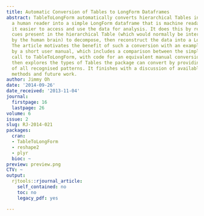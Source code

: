 ```yaml
---
title: Automatic Conversion of Tables to LongForm Dataframes
abstract: TableToLongForm automatically converts hierarchical Tables intended for
  a human reader into a simple LongForm dataframe that is machine readable, making
  it easier to access and use the data for analysis. It does this by recognising positional
  cues present in the hierarchical Table (which would normally be interpreted visually
  by the human brain) to decompose, then reconstruct the data into a LongForm dataframe.
  The article motivates the benefit of such a conversion with an example Table, followed
  by a short user manual, which includes a comparison between the simple one argument
  call to TableToLongForm, with code for an equivalent manual conversion. The article
  then explores the types of Tables the package can convert by providing a gallery
  of all recognised patterns. It finishes with a discussion of available diagnostic
  methods and future work.
author: Jimmy Oh
date: '2014-09-26'
date_received: '2013-11-04'
journal:
  firstpage: 16
  lastpage: 26
volume: 6
issue: 2
slug: RJ-2014-021
packages:
  cran:
  - TableToLongForm
  - reshape2
  - plyr
  bioc: ~
preview: preview.png
CTV: ~
output:
  rjtools::rjournal_article:
    self_contained: no
    toc: no
    legacy_pdf: yes

---
```

